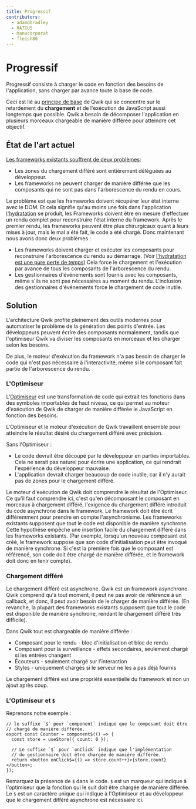```yaml
---
title: Progressif
contributors:
  - adamdbradley
  - RATIU5
  - manucorporat
  - fleish80
---
```


# Progressif

Progressif consiste à charger le code en fonction des besoins de l'application, sans charger par avance toute la base de code.

Ceci est lié au [principe de base](../../think-qwik/index.mdx) de Qwik qui se concentre sur le retardement du **chargement** et de l'exécution de JavaScript aussi longtemps que possible. Qwik a besoin de décomposer l'application en plusieurs morceaux chargeable de manière différée pour atteindre cet objectif.

## État de l'art actuel

[Les frameworks existants souffrent de deux problèmes](https://www.builder.io/blog/dont-blame-the-developer-for-what-the-frameworks-did):

- Les zones du chargement différé sont entièrement déléguées au développeur.
- Les frameworks ne peuvent charger de manière différée que les composants qui ne sont pas dans l'arborescence du rendu en cours.

Le problème est que les frameworks doivent récupérer leur état interne avec le DOM. Et cela signifie qu'au moins une fois dans l'application [l'hydratation](../../concepts/resumable/#resumable-vs-hydration) se produit, les Frameworks doivent être en mesure d'effectuer un rendu complet pour reconstruire l'état interne du framework. Après le premier rendu, les frameworks peuvent être plus chirurgicaux quant à leurs mises à jour, mais le mal a été fait, le code a été chargé. Donc maintenant nous avons donc deux problèmes :

- Les frameworks doivent charger et exécuter les composants pour reconstruire l'arborescence du rendu au démarrage. (Voir [l'hydratation est une pure perte de temps](https://www.builder.io/blog/hydration-is-pure-overhead)) Cela force le chargement et l'exécution par avance de tous les composants de l'arborescence du rendu.
- Les gestionnaires d'événements sont fournis avec les composants, même s'ils ne sont pas nécessaires au moment du rendu. L'inclusion des gestionnaires d'événements force le chargement de code inutile.

## Solution

L'architecture Qwik profite pleinement des outils modernes pour automatiser le problème de la génération des points d'entrée. Les développeurs peuvent écrire des composants normalement, tandis que l'optimiseur Qwik va diviser les composants en morceaux et les charger selon les besoins.

De plus, le moteur d'exécution du framework n'a pas besoin de charger le code qui n'est pas nécessaire à l'interactivité, même si le composant fait partie de l'arborescence du rendu.

### L'Optimiseur

L'[Optimiseur](../../advanced/optimizer/index.mdx) est une transformation de code qui extrait les fonctions dans des symboles importables de haut niveau, ce qui permet au moteur d'exécution de Qwik de charger de manière différée le JavaScript en fonction des besoins.

L'Optimiseur et le moteur d'exécution de Qwik travaillent ensemble pour atteindre le résultat désiré du chargement différé avec précision.

Sans l'Optimiseur :

- Le code devrait être découpé par le développeur en parties importables. Cela ne serait pas naturel pour écrire une application, ce qui rendrait l'expérience du développeur mauvaise.
- L'application devrait charger beaucoup de code inutile, car il n'y aurait pas de zones pour le chargement différé.

Le moteur d'exécution de Qwik doit comprendre le résultat de l'Optimiseur. Ce qu'il faut comprendre ici, c'est qu'en décomposant le composant en morceaux à chargement différé, l'exigence du chargement différé introduit du code asynchrone dans le framework. Le framework doit être écrit différemment pour prendre en compte l'asynchronisme. Les frameworks existants supposent que tout le code est disponible de manière synchrone. Cette hypothèse empêche une insertion facile du chargement différé dans les frameworks existants. (Par exemple, lorsqu'un nouveau composant est créé, le framework suppose que son code d'initialisation peut être invoqué de manière synchrone. Si c'est la première fois que le composant est référencé, son code doit être chargé de manière différée, et le framework doit donc en tenir compte).

### Chargement différé

Le chargement différé est asynchrone. Qwik est un framework asynchrone. Qwik comprend qu'à tout moment, il peut ne pas avoir de référence à un callback, et donc, il peut avoir besoin de le charger de manière différée. (En revanche, la plupart des frameworks existants supposent que tout le code est disponible de manière synchrone, rendant le chargement différé très difficile).

Dans Qwik tout est chargeable de manière différée :

- Composant pour le rendu - bloc d'initialisation et bloc de rendu
- Composant pour la surveillance - effets secondaires, seulement chargé si les entrées changent
- Écouteurs - seulement chargé sur l'interaction
- Styles - uniquement chargés si le serveur ne les a pas déjà fournis

Le chargement différé est une propriété essentielle du framework et non un ajout après coup.

### L'Optimiseur et `$`

Reprenons notre exemple :

```tsx
// le suffixe `$` pour `component` indique que le composant doit être
// chargé de manière différée.
export const Counter = component$(() => {
  const store = useStore({ count: 0 });

  // Le suffixe `$` pour `onClick` indique que l'implémentation
  // du gestionnaire doit être chargée de manière différée.
  return <button onClick$={() => store.count++}>{store.count}</button>;
});
```

Remarquez la présence de `$` dans le code. `$` est un marqueur qui indique à l'optimiseur que la fonction qui le
suit doit être chargée de manière différée. Le `$` est un caractère unique qui indique à l'Optimiseur et au développeur
que le chargement différé asynchrone est nécessaire ici.
